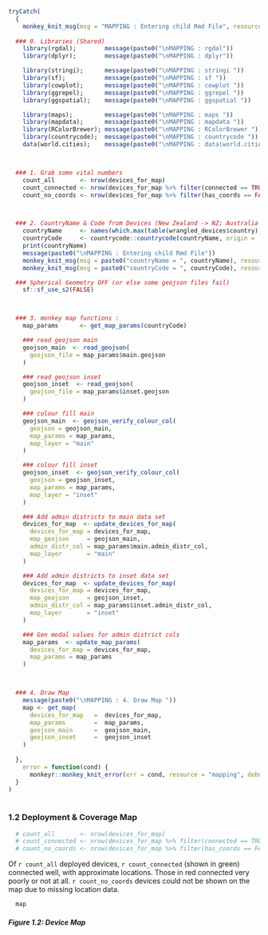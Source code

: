 ```r


tryCatch(
  {
    monkey_knit_msg(msg = "MAPPING : Entering child Rmd File", resource = "map.rmd")
      
  ### 0. Libraries (Shared)
    library(rgdal);        message(paste0("\nMAPPING : rgdal"))
    library(dplyr);        message(paste0("\nMAPPING : dplyr"))

    library(stringi);      message(paste0("\nMAPPING : stringi "))
    library(sf);           message(paste0("\nMAPPING : sf "))
    library(cowplot);      message(paste0("\nMAPPING : cowplot "))
    library(ggrepel);      message(paste0("\nMAPPING : ggrepel "))
    library(ggspatial);    message(paste0("\nMAPPING : ggspatial "))

    library(maps);         message(paste0("\nMAPPING : maps "))
    library(mapdata);      message(paste0("\nMAPPING : mapdata "))
    library(RColorBrewer); message(paste0("\nMAPPING : RColorBrewer "))
    library(countrycode);  message(paste0("\nMAPPING : countrycode "))
    data(world.cities);    message(paste0("\nMAPPING : data(world.cities) "))



  ### 1. Grab some vital numbers
    count_all       <- nrow(devices_for_map)
    count_connected <- nrow(devices_for_map %>% filter(connected == TRUE))
    count_no_coords <- nrow(devices_for_map %>% filter(has_coords == FALSE))



  ### 2. CountryName & Code from Devices (New Zealand -> NZ; Australia -> AU, Ireland -> IE; etc. )
    countryName     <- names(which.max(table(wrangled_devices$country)))
    countryCode     <- countrycode::countrycode(countryName, origin = 'country.name', destination = 'iso2c')
    print(countryName)
    message(paste0("\nMAPPING : Entering child Rmd File"))
    monkey_knit_msg(msg = paste0("countryName = ", countryName), resource = "map.rmd")
    monkey_knit_msg(msg = paste0("countryCode = ", countryCode), resource = "map.rmd")

  ### Spherical Geometry OFF (or else some geojson files fail)
    sf::sf_use_s2(FALSE)



  ### 3. monkey map functions :
    map_params      <- get_map_params(countryCode)

    ### read geojson main
    geojson_main  <- read_geojson(
      geojson_file = map_params$main.geojson
    )

    ### read geojson inset
    geojson_inset  <- read_geojson(
      geojson_file = map_params$inset.geojson
    )

    ### colour fill main
    geojson_main  <- geojson_verify_colour_col(
      geojson = geojson_main,
      map_params = map_params,
      map_layer = "main"
    )

    ### colour fill inset
    geojson_inset  <- geojson_verify_colour_col(
      geojson = geojson_inset,
      map_params = map_params,
      map_layer = "inset"
    )

    ### Add admin districts to main data set
    devices_for_map  <- update_devices_for_map(
      devices_for_map = devices_for_map,
      map_geojson     = geojson_main,
      admin_distr_col = map_params$main.admin_distr_col,
      map_layer       = "main"
    )

    ### Add admin districts to inset data set
    devices_for_map  <- update_devices_for_map(
      devices_for_map = devices_for_map,
      map_geojson     = geojson_inset,
      admin_distr_col = map_params$inset.admin_distr_col,
      map_layer       = "inset"
    )

    ### Gen modal values for admin district cols
    map_params  <- update_map_params(
      devices_for_map = devices_for_map,
      map_params = map_params
    )



  ### 4. Draw Map
    message(paste0("\nMAPPING : 4. Draw Map "))
    map <- get_map(
      devices_for_map   =  devices_for_map,
      map_params        =  map_params,
      geojson_main      =  geojson_main, 
      geojson_inset     =  geojson_inset
    )
  
  },
    error = function(cond) {
      monkeyr::monkey_knit_error(err = cond, resource = "mapping", debug = TRUE)
  }
)
  
```


### 1.2 Deployment & Coverage Map

```r
  # count_all       <- nrow(devices_for_map)
  # count_connected <- nrow(devices_for_map %>% filter(connected == TRUE))
  # count_no_coords <- nrow(devices_for_map %>% filter(has_coords == FALSE))
```

Of `r count_all` deployed devices, `r count_connected` (shown in green) connected well, with approximate locations. Those in red connected very poorly or not at all.  `r count_no_coords` devices could not be shown on the map due to missing location data.


```r
  map
```


##### Figure 1.2: Device Map
